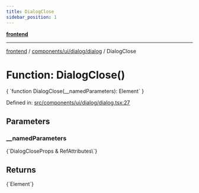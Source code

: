 ```yaml
---
title: DialogClose
sidebar_position: 1
---
```



[**frontend**](../../../../..)

***

[frontend](../../../../..) / [components/ui/dialog/dialog](..) / DialogClose

# Function: DialogClose()

<CodeBlock language="ts">
{ `function DialogClose(__namedParameters): Element` }
</CodeBlock>

Defined in: [src/components/ui/dialog/dialog.tsx:27](https://github.com/svsticky/CommitteeClash/blob/e5fd1c9fb89fe447a4c38e43ebba51eb1e51230c/frontend/src/components/ui/dialog/dialog.tsx#L27)

## Parameters

### \_\_namedParameters
<CodeBlock language="ts">
{`DialogCloseProps & RefAttributes\<HTMLButtonElement\>`}
</CodeBlock>

## Returns
<CodeBlock language="ts">
{`Element`}
</CodeBlock>